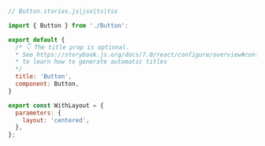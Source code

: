 ```js
// Button.stories.js|jsx|ts|tsx

import { Button } from './Button':

export default {
  /* 👇 The title prop is optional.
  * See https://storybook.js.org/docs/7.0/react/configure/overview#configure-story-loading
  * to learn how to generate automatic titles
  */
  title: 'Button',
  component: Button,
}

export const WithLayout = {
  parameters: {
    layout: 'centered',
  },
};
```

